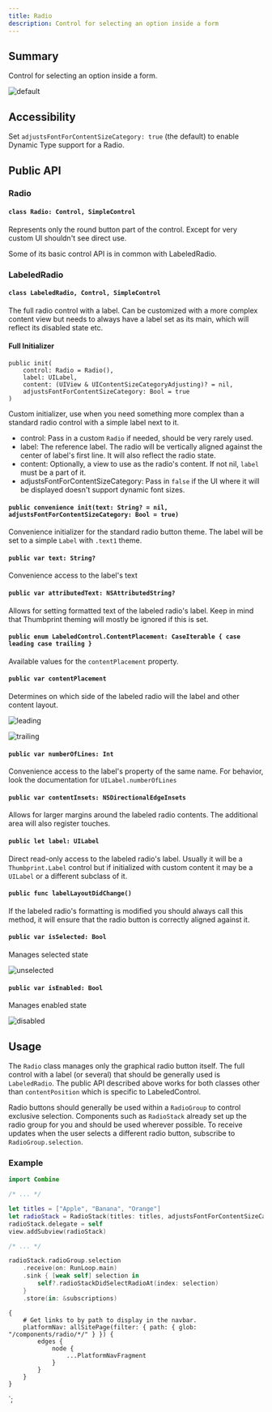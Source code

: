 ```yaml
---
title: Radio
description: Control for selecting an option inside a form
---
```



<ComponentHeader data={props.data} />

## Summary

Control for selecting an option inside a form.

![default](default.png)

## Accessibility

Set `adjustsFontForContentSizeCategory: true` (the default) to enable Dynamic Type support for a Radio.

## Public API

### Radio

#### `class Radio: Control, SimpleControl`

Represents only the round button part of the control. Except for very custom UI shouldn't see direct use.

Some of its basic control API is in common with LabeledRadio.

### LabeledRadio

#### `class LabeledRadio, Control, SimpleControl`

The full radio control with a label. Can be customized with a more complex content view but needs to always have a label set as its main, which will reflect its disabled state etc.

#### Full Initializer

```
public init(
    control: Radio = Radio(),
    label: UILabel,
    content: (UIView & UIContentSizeCategoryAdjusting)? = nil,
    adjustsFontForContentSizeCategory: Bool = true
)
```

Custom initializer, use when you need something more complex than a standard radio control with a simple label next to it.

-   control: Pass in a custom `Radio` if needed, should be very rarely used.
-   label: The reference label. The radio will be vertically aligned against the center of label's first line. It will also reflect the radio state.
-   content: Optionally, a view to use as the radio's content. If not nil, `label` must be a part of it.
-   adjustsFontForContentSizeCategory: Pass in `false` if the UI where it will be displayed doesn't support dynamic font sizes.

#### `public convenience init(text: String? = nil, adjustsFontForContentSizeCategory: Bool = true)`

Convenience initializer for the standard radio button theme. The label will be set to a simple `Label` with `.text1` theme.

#### `public var text: String?`

Convenience access to the label's text

#### `public var attributedText: NSAttributedString?`

Allows for setting formatted text of the labeled radio's label. Keep in mind that Thumbprint theming will mostly be ignored if this is set.

#### `public enum LabeledControl.ContentPlacement: CaseIterable { case leading case trailing }`

Available values for the `contentPlacement` property.

#### `public var contentPlacement`

Determines on which side of the labeled radio will the label and other content layout.

![leading](contentPlacementLeadingLTR.png)

![trailing](contentPlacementTrailingLTR.png)

#### `public var numberOfLines: Int`

Convenience access to the label's property of the same name. For behavior, look the documentation for `UILabel.numberOfLines`

#### `public var contentInsets: NSDirectionalEdgeInsets`

Allows for larger margins around the labeled radio contents. The additional area will also register touches.

#### `public let label: UILabel`

Direct read-only access to the labeled radio's label. Usually it will be a `Thumbprint.Label` control but if initialized with custom content it may be a `UILabel` or a different subclass of it.

#### `public func labelLayoutDidChange()`

If the labeled radio's formatting is modified you should always call this method, it will ensure that the radio button is correctly aligned against it.

#### `public var isSelected: Bool`

Manages selected state

![unselected](deselected.png)

#### `public var isEnabled: Bool`

Manages enabled state

![disabled](disabled.png)

## Usage

The `Radio` class manages only the graphical radio button itself. The full control with a label (or several) that should be generally used is `LabeledRadio`. The public API described above works for both classes other than `contentPosition` which is specific to LabeledControl.

Radio buttons should generally be used within a `RadioGroup` to control exclusive selection. Components such as `RadioStack` already set up the radio group for you and should be used wherever possible. To receive updates when the user selects a different radio button, subscribe to `RadioGroup.selection`.

### Example

```swift
import Combine

/* ... */

let titles = ["Apple", "Banana", "Orange"]
let radioStack = RadioStack(titles: titles, adjustsFontForContentSizeCategory: adjustsFontForContentSizeCategory)
radioStack.delegate = self
view.addSubview(radioStack)

/* ... */

radioStack.radioGroup.selection
    .receive(on: RunLoop.main)
    .sink { [weak self] selection in
        self?.radioStackDidSelectRadioAt(index: selection)
    }
    .store(in: &subscriptions)

```

    {
        # Get links to by path to display in the navbar.
        platformNav: allSitePage(filter: { path: { glob: "/components/radio/*/" } }) {
            edges {
                node {
                    ...PlatformNavFragment
                }
            }
        }
    }
`;
